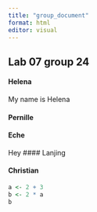 ```yaml
---
title: "group_document"
format: html
editor: visual
---
```


## Lab 07 group 24

#### Helena

My name is Helena

#### Pernille

#### Eche
Hey
#### Lanjing

#### Christian

```r
a <- 2 + 3
b <- 2 * a
b
```
